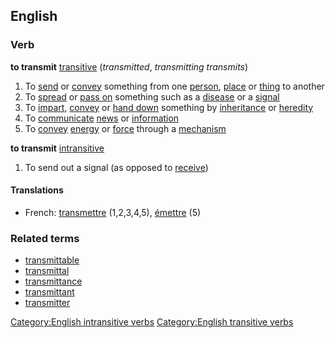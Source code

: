 ==English==
===Verb===
'''to transmit''' [[transitive]] (''transmitted'', ''transmitting'' ''transmits'') 
#To [[send]] or [[convey]] something from one [[person]], [[place]] or [[thing]] to another
#To [[spread]] or [[pass on]] something such as a [[disease]] or a [[signal]]
#To [[impart]], [[convey]] or [[hand down]] something by [[inheritance]] or [[heredity]]
#To [[communicate]] [[news]] or [[information]]
#To [[convey]] [[energy]] or [[force]] through a [[mechanism]]
'''to transmit''' [[intransitive]]
#To send out a signal (as opposed to [[receive]])

====Translations====
*French: [[transmettre]] (1,2,3,4,5), [[émettre]] (5)

===Related terms===
*[[transmittable]]
*[[transmittal]]
*[[transmittance]]
*[[transmittant]]
*[[transmitter]]

[[Category:English intransitive verbs]]
[[Category:English transitive verbs]]